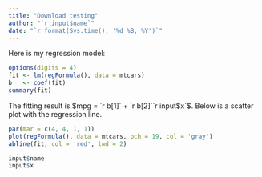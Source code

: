 ```yaml
---
title: "Download testing"
author: "`r input$name`"
date: "`r format(Sys.time(), '%d %B, %Y')`"
---
```




Here is my regression model:

```r

options(digits = 4)
fit <- lm(regFormula(), data = mtcars)
b   <- coef(fit)
summary(fit)
```

The fitting result is $mpg = `r b[1]` + `r b[2]``r input$x`$.
Below is a scatter plot with the regression line.

```r
par(mar = c(4, 4, 1, 1))
plot(regFormula(), data = mtcars, pch = 19, col = 'gray')
abline(fit, col = 'red', lwd = 2)
```

```r
input$name
input$x
```

